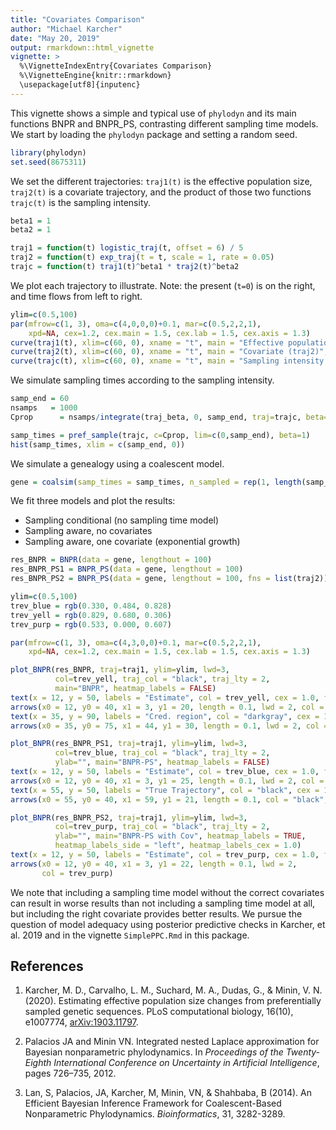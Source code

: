 ```yaml
---
title: "Covariates Comparison"
author: "Michael Karcher"
date: "May 20, 2019"
output: rmarkdown::html_vignette
vignette: >
  %\VignetteIndexEntry{Covariates Comparison}
  %\VignetteEngine{knitr::rmarkdown}
  \usepackage[utf8]{inputenc}
---
```


This vignette shows a simple and typical use of `phylodyn` 
and its main functions BNPR and BNPR_PS, 
contrasting different sampling time models.
We start by loading the `phylodyn` package and setting a random seed.

```r
library(phylodyn)
set.seed(8675311)
```

We set the different trajectories:
`traj1(t)` is the effective population size,
`traj2(t)` is a covariate trajectory,
and the product of those two functions `trajc(t)` is the sampling intensity.

```r
beta1 = 1
beta2 = 1

traj1 = function(t) logistic_traj(t, offset = 6) / 5
traj2 = function(t) exp_traj(t = t, scale = 1, rate = 0.05)
trajc = function(t) traj1(t)^beta1 * traj2(t)^beta2
```

We plot each trajectory to illustrate. 
Note: the present (`t=0`) is on the right, and time flows from left to right.

```r
ylim=c(0.5,100)
par(mfrow=c(1, 3), oma=c(4,0,0,0)+0.1, mar=c(0.5,2,2,1), 
    xpd=NA, cex=1.2, cex.main = 1.5, cex.lab = 1.5, cex.axis = 1.3)
curve(traj1(t), xlim=c(60, 0), xname = "t", main = "Effective population size (traj1)", ylab = "")
curve(traj2(t), xlim=c(60, 0), xname = "t", main = "Covariate (traj2)", ylab = "")
curve(trajc(t), xlim=c(60, 0), xname = "t", main = "Sampling intensity (trajc)", ylab = "")
```

We simulate sampling times according to the sampling intensity.

```r
samp_end = 60
nsamps   = 1000
Cprop      = nsamps/integrate(traj_beta, 0, samp_end, traj=trajc, beta=1)$value

samp_times = pref_sample(trajc, c=Cprop, lim=c(0,samp_end), beta=1)
hist(samp_times, xlim = c(samp_end, 0))
```

We simulate a genealogy using a coalescent model.

```r
gene = coalsim(samp_times = samp_times, n_sampled = rep(1, length(samp_times)), traj = traj1)
```

We fit three models and plot the results:

* Sampling conditional (no sampling time model)
* Sampling aware, no covariates
* Sampling aware, one covariate (exponential growth)

```r
res_BNPR = BNPR(data = gene, lengthout = 100)
res_BNPR_PS1 = BNPR_PS(data = gene, lengthout = 100)
res_BNPR_PS2 = BNPR_PS(data = gene, lengthout = 100, fns = list(traj2))

ylim=c(0.5,100)
trev_blue = rgb(0.330, 0.484, 0.828)
trev_yell = rgb(0.829, 0.680, 0.306)
trev_purp = rgb(0.533, 0.000, 0.607)

par(mfrow=c(1, 3), oma=c(4,3,0,0)+0.1, mar=c(0.5,2,2,1), 
    xpd=NA, cex=1.2, cex.main = 1.5, cex.lab = 1.5, cex.axis = 1.3)

plot_BNPR(res_BNPR, traj=traj1, ylim=ylim, lwd=3, 
          col=trev_yell, traj_col = "black", traj_lty = 2, 
          main="BNPR", heatmap_labels = FALSE)
text(x = 12, y = 50, labels = "Estimate", col = trev_yell, cex = 1.0, font = 2)
arrows(x0 = 12, y0 = 40, x1 = 3, y1 = 20, length = 0.1, lwd = 2, col = trev_yell)
text(x = 35, y = 90, labels = "Cred. region", col = "darkgray", cex = 1.0, font = 2)
arrows(x0 = 35, y0 = 75, x1 = 44, y1 = 30, length = 0.1, lwd = 2, col = "darkgray")

plot_BNPR(res_BNPR_PS1, traj=traj1, ylim=ylim, lwd=3, 
          col=trev_blue, traj_col = "black", traj_lty = 2, 
          ylab="", main="BNPR-PS", heatmap_labels = FALSE)
text(x = 12, y = 50, labels = "Estimate", col = trev_blue, cex = 1.0, font = 2)
arrows(x0 = 12, y0 = 40, x1 = 3, y1 = 25, length = 0.1, lwd = 2, col = trev_blue)
text(x = 55, y = 50, labels = "True Trajectory", col = "black", cex = 1.0)
arrows(x0 = 55, y0 = 40, x1 = 59, y1 = 21, length = 0.1, col = "black", lty = 1, lwd=2)

plot_BNPR(res_BNPR_PS2, traj=traj1, ylim=ylim, lwd=3, 
          col=trev_purp, traj_col = "black", traj_lty = 2, 
          ylab="", main="BNPR-PS with Cov", heatmap_labels = TRUE, 
          heatmap_labels_side = "left", heatmap_labels_cex = 1.0)
text(x = 12, y = 50, labels = "Estimate", col = trev_purp, cex = 1.0, font = 2)
arrows(x0 = 12, y0 = 40, x1 = 3, y1 = 22, length = 0.1, lwd = 2,
       col = trev_purp)
```

We note that including a sampling time model without the correct covariates
can result in worse results than not including a sampling time model at all,
but including the right covariate provides better results.
We pursue the question of model adequacy using posterior predictive checks
in Karcher, et al. 2019 and in the vignette `SimplePPC.Rmd` in this package.

## References

1. Karcher, M. D., Carvalho, L. M., Suchard, M. A., Dudas, G., & Minin, V. N. (2020). Estimating effective population size changes from preferentially sampled genetic sequences. PLoS computational biology, 16(10), e1007774, [arXiv:1903.11797](https://arxiv.org/abs/1903.11797).

2. Palacios JA and Minin VN.
Integrated nested Laplace approximation for Bayesian nonparametric phylodynamics.
In *Proceedings of the Twenty-Eighth International Conference on Uncertainty in Artificial Intelligence*, pages 726–735, 2012.

3. Lan, S, Palacios, JA, Karcher, M, Minin, VN, & Shahbaba, B (2014).
An Efficient Bayesian Inference Framework for Coalescent-Based Nonparametric Phylodynamics.
 *Bioinformatics*, 31, 3282-3289.
